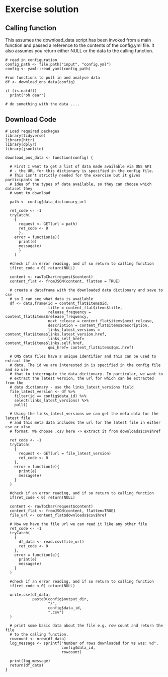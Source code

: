 # Exercise solution

## Calling function
This assumes the download_data script has been invoked from a main function and passed a reference to the contents of the config.yml file. It also assumes you return either NULL or the data to the calling function.

```
# read in configuration
config_path <- file.path("input", "config.yml")
config <- yaml::read_yaml(config_path)

#run functions to pull in and analyse data
df <- download_ons_data(config)

if (is.na(df)) 
  print("oh dear")
  
# do something with the data ....
```

## Download Code

```
# Load required packages
library(tidyverse)
library(httr)
library(dplyr)
library(jsonlite)

download_ons_data <- function(config) {

  # First I want to get a list of data made available via ONS API
  # - the URL for this dictionary is specified in the config file.
  # This isn't strictly needed for the exercise but it gives participants an
  # idea of the types of data available, so they can choose which dataset they
  # want to download
  
  path <- config$data_dictionary_url

  ret_code <- -1
  tryCatch(
    {
      request <- GET(url = path)
      ret_code <- 0
      },
    error = function(e){
      print(e)
      message(e)
      }
    )

  #check if an error reading, and if so return to calling function
  if(ret_code < 0) return(NULL)

  content <- rawToChar(request$content)
  content_flat <- fromJSON(content, flatten = TRUE)

  # create a dataframe with the downloaded data dictionary and save to csv
  # so I can see what data is available
  df <- data.frame(id = content_flat$items$id,
                   title = content_flat$items$title,
                   release_frequency = content_flat$items$release_frequency,
                   next_release = content_flat$items$next_release,
                   description = content_flat$items$description,
                   links_latest_versions = content_flat$items$links.latest_version.href,
                   links_self_href= content_flat$items$links.self.href,
                   qmi_href= content_flat$items$qmi.href)
                   
  # ONS data files have a unique identifier and this can be used to extract the
  # data. The id we are interested in is specified in the config file and so use
  # that to interrogate the data dictionary. In particular, we want to
  # extract the latest version, the url for which can be extracted from the
  # data dictionary - use the links_latest_versions field
  file_latest_version <- df %>%
    filter(id == config$data_id) %>%
    select(links_latest_versions) %>%
    pull()

  # Using the links_latest_versions we can get the meta data for the latest file
  # and this meta data includes the url for the latest file in either csv or xlsx
  # format. We choose .csv here -> extract it from downloads$csv$href

  ret_code <- -1
  tryCatch(
    {
      request <- GET(url = file_latest_version)
      ret_code <- 0
    },
    error = function(e){
      print(e)
      message(e)
    }
  )

  #check if an error reading, and if so return to calling function
  if(ret_code < 0) return(NULL)

  content <- rawToChar(request$content)
  content_flat <- fromJSON(content, flatten=TRUE)
  file_url <- content_flat$downloads$csv$href

  # Now we have the file url we can read it like any other file
  ret_code <- -1
  tryCatch(
    {
      df_data <- read.csv(file_url)
      ret_code <- 0
    },
    error = function(e){
      print(e)
      message(e)
    }
  )

  #check if an error reading, and if so return to calling function
  if(ret_code < 0) return(NULL)

  write.csv(df_data,
            paste0(config$output_dir,
                   "/",
                   config$data_id,
                   ".csv")
  )

  # print some basic data about the file e.g. row count and return the file
  # to the calling function.
  rowcount <- nrow(df_data)
  log_message <- sprintf("Number of rows downloaded for %s was: %d",
                         config$data_id,
                         rowcount)

  print(log_message)
  return(df_data)
}

```